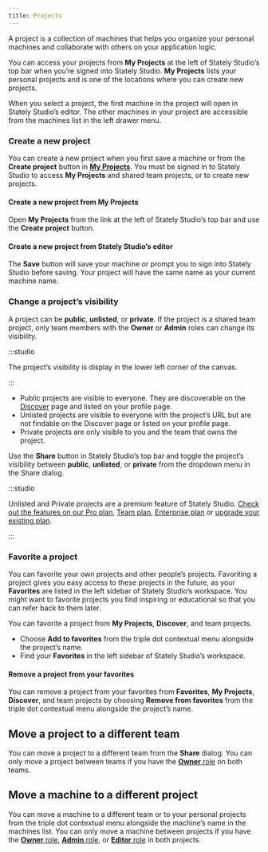 ```yaml
---
title: Projects
---
```


A project is a collection of machines that helps you organize your personal machines and collaborate with others on your application logic.

<p>
  <ThemedImage
    alt="Stately Studio My Projects page showing three pages of projects along with each project’s name, number of machines, and whether the project is public, private, or unlisted."
    sources={{
      light: '/assets/projects/my-projects.png',
      dark: '/assets/projects/my-projects-dm.png',
    }}
  />
</p>

You can access your projects from **My Projects** at the left of Stately Studio’s top bar when you’re signed into Stately Studio. **My Projects** lists your personal projects and is one of the locations where you can create new projects.

When you select a project, the first machine in the project will open in Stately Studio’s editor. The other machines in your project are accessible from the machines list in the left drawer menu.

<p>
  <ThemedImage
    alt="Stately Studio’s editor showing the Machines list in the left drawer for Stately Studio Tutorials project. The selected machine is called ‘Parent states.’"
    sources={{
      light: '/assets/projects/machines-list.png',
      dark: '/assets/projects/machines-list-dm.png',
    }}
  />
</p>

### Create a new project

You can create a new project when you first save a machine or from the **Create project** button in [**My Projects**](/#my-projects). You must be signed in to Stately Studio to access **My Projects** and shared team projects, or to create new projects.

#### Create a new project from **My Projects**

Open **My Projects** from the link at the left of Stately Studio’s top bar and use the <PlusSquare size={18}/> **Create project** button.

#### Create a new project from Stately Studio’s editor

The **Save** button will save your machine or prompt you to sign into Stately Studio before saving. Your project will have the same name as your current machine name.

### Change a project’s visibility

A project can be **public**, **unlisted**, or **private**. If the project is a shared team project, only team members with the **Owner** or **Admin** roles can change its visibility.

:::studio

The project’s visibility is display in the lower left corner of the canvas.

:::

- Public projects are visible to everyone. They are discoverable on the [Discover](discover.mdx) page and listed on your profile page.
- Unlisted projects are visible to everyone with the project’s URL but are not findable on the Discover page or listed on your profile page.
- Private projects are only visible to you and the team that owns the project.

Use the **Share** button in Stately Studio’s top bar and toggle the project’s visibility between **public**, **unlisted**, or **private** from the dropdown menu in the Share dialog.

:::studio

Unlisted and Private projects are a premium feature of Stately Studio. [Check out the features on our Pro plan](studio-pro-plan.mdx), [Team plan](studio-team-plan.mdx), [Enterprise plan](studio-enterprise-plan.mdx) or [upgrade your existing plan](https://stately.ai/registry/billing).

:::

### Favorite a project

You can favorite your own projects and other people’s projects. Favoriting a project gives you easy access to these projects in the future, as your **Favorites** are listed in the left sidebar of Stately Studio’s workspace. You might want to favorite projects you find inspiring or educational so that you can refer back to them later.

You can favorite a project from **My Projects**, **Discover**, and team projects.

- Choose **Add to favorites** from the <MoreHorizontal size={18} /> triple dot contextual menu alongside the project’s name.
- Find your **Favorites** in the left sidebar of Stately Studio’s workspace.

#### Remove a project from your favorites

You can remove a project from your favorites from **Favorites**, **My Projects**, **Discover**, and team projects by choosing **Remove from favorites** from the <MoreHorizontal size={18} /> triple dot contextual menu alongside the project’s name.

## Move a project to a different team

You can move a project to a different team from the **Share** dialog. You can only move a project between teams if you have the [**Owner** role](teams.mdx#owner-role) on both teams.

## Move a machine to a different project

You can move a machine to a different team or to your personal projects from the <MoreHorizontal size={18} /> triple dot contextual menu alongside the machine’s name in the machines list. You can only move a machine between projects if you have the [**Owner** role](teams.mdx#owner-role), [**Admin** role](teams.mdx#admin-role), or [**Editor** role](teams.mdx#editor-role) in both projects.

